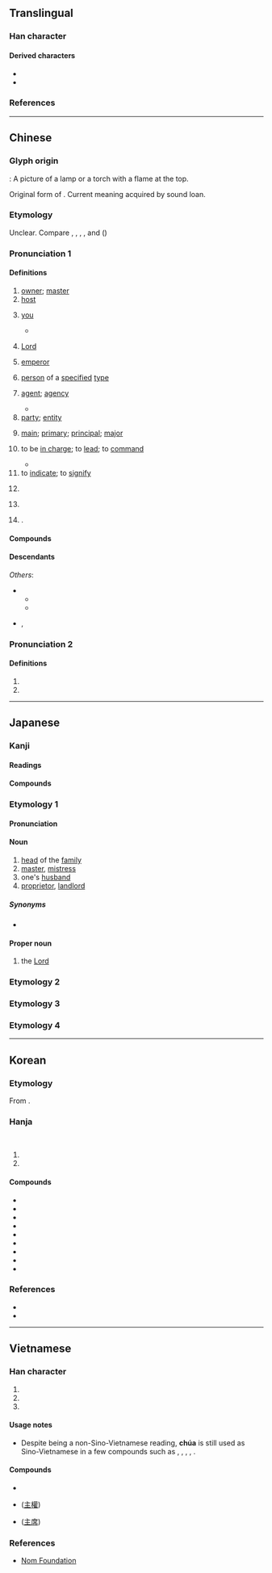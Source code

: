 {{also|王|玉|生|丰}}
{{character info}}
==Translingual==
{{stroke order|type=bw}}
{{stroke order|type=jbw}}
{{stroke order|type=animate}}

===Han character===
{{Han char|rn=3|rad=丶|as=04|sn=5|four=00104|canj=YG|ids=⿱丶王,⿱亠土}}

====Derived characters====
* {{l|mul|[[住]], [[𠰍]], [[𡊲]], [[妵]], [[往]], [[拄]], [[注]], [[㹥]], [[迬]], [[柱]], [[炷]], [[𤖸]], [[砫]], [[紸]], [[蛀]], [[註]], [[䝬]], [[跓]], [[軴]], [[鉒]]([[𰽯]]), [[䪒]], [[飳]], [[駐]]([[驻]]), [[黈]], [[𪐴]], [[殶]]}}
* {{l|mul|[[𠣕]], [[𦭦]], [[宔]], [[疰]], [[罜]], [[䇠]], [[麈]], [[𮏼]], [[𮢔]], [[𮢉]]}}

===References===
{{Han ref|kx=0080.200|dkj=00100|dj=0163.010|hdz=10044.030|uh=4E3B}}

----

==Chinese==
{{zh-forms|alt=丶,宔}}

===Glyph origin===
{{Han etym}}
{{liushu|p}}: A picture of a lamp or a torch with a flame at the top.

Original form of {{zh-l|*炷}}. Current meaning acquired by sound loan.

===Etymology===
Unclear. Compare {{cog|bo|ཇོ་བོ||elder brother, nobleman, lord}}, {{cog|bo|ཇོ་མོ||mistress, lady, goddess}}, {{cog|bo|ཐུ།||chief}}, {{cog|mkh-mnc-pro|*(d)ndooʔ||to teach, to instruct; headman}}, and {{cog|th|โจก||t=leader, chief}} ({{zh-ref|Schuessler, 2007}})

===Pronunciation 1===
{{zh-pron
|m=zhǔ,er=y
|m-s=zu3
|dg=җў2
|c=zyu2
|c-t=zi2
|g=jy3
|h=pfs=chú;gd=zu3
|j=zu2
|mb=cṳ̌
|md=ciō/cṳ̄
|mn=ml,jj,tw:chú/zz:chí
|mn-t=zu2
|w=2tsr
|x=jy3
|mc=y
|oc=y
|cat=n,a,pn,v,pron
}}

====Definitions====
{{zh-hanzi}}

# [[owner]]; [[master]]
# [[host]]
# {{lb|zh|archaic|honorific}} [[you]] {{gloss|honorific second-person pronoun addressing a "senior official" [{{zh-m|*大夫}}] or his spouse}}
#* {{zh-x|季 ^康-子 問 于 ^共{gōng}-父{fǔ} ^文-伯 之 母 曰：「主 亦 有 以 語{yù} ^肥 也。」對-曰：「吾 能 老 而已，何以 語{yù} 子。」康-子 曰：「雖然，^肥 愿 有 聞 于 主。」|Ji Kangzi (Fei) consulted the mother of Gongfu Wenbo: "Would '''you, madame''', have something to instruct me?" "I am only good at growing old. What else can I tell you?" came her reply. "Nevertheless, I, Fei, do want to hear something from '''you'''," said Kangzi.|ref=Guoyu}}
# {{lb|zh|Christianity|Islam}} [[Lord]]
# [[emperor]]
# {{lb|zh|colloquial|pejorative}} [[person]] of a [[specified]] [[type]]
# [[agent]]; [[agency]]
#: {{zh-x|主動|active}}
#: {{zh-x|主體|subject (one who possesses agency)}}
#* {{zh-x|夫{fú} 民，神 之 主 也。|The people are the '''agent''' of divine spirits.|ref=Zuozhuan}}
# [[party]]; [[entity]]
#: {{zh-x|事主|party (in a dispute, especially the one bringing forth the dispute)}}
# [[main]]; [[primary]]; [[principal]]; [[major]]
#: {{zh-x|主要|main}}
#: {{zh-x|主演|'''leading''' actor}}
#: {{zh-x|主修|'''major''' curriculum}}
# to be [[in charge]]; to [[lead]]; to [[command]]
#: {{zh-x|主事|to be in charge}}
#* {{zh-x|太尉 ^絳-侯 ^勃 不得 入 軍-中 主 兵。|{{w|Zhou Bo|Grand Marshal Bo}} the Marquis of Jiang was unable to join with the armies and '''lead''' the action.|ref=Shiji}}
# to [[indicate]]; to [[signify]]
# {{lb|zh|grammar}} {{zh-short|主語}}
# {{lb|zh|historical}} {{zh-short|公主}}
# {{surname|zh}}.

====Compounds====
{{zh-der|世主|主板|主辦|主筆|主幣|主編|主場|主持|主持人|主廚|主詞|主次|主從|主單位|主刀|主歌|主導|主調|主動|主動脈|主隊|主犯|主峰|主婦|主幹|主攻|主顧|主觀|主觀能動性|主觀唯心主義|主觀主義|主管|主婚|主機|主祭|主家|主見|主講|主將|主焦點|主角|主力|主流|主權|主兒|主人|主任|主題|主體|主席|主要|主頁|主義|主意|主音|主語|主張|主掌|主上|主事|主位|主使|主依|主修|主傅|主僕|主公|主刑|主名|主唱|主器|主因|主坐|主委|主嫌|主子|主客|主宰|主審|主帥|主座|主戰|主控|主播|主政|主教|主文|主日|主旨|主星|主根|主格|主母|主治|主法|主演|主父|主盟|主監|主稿|主簿|主線|主罰|主翁|主考|主脈|主腦|主腰|主臣|主菜|主計|主試|主謀|主議|主軸|主辯|主靜|主食|主麻|事主|人主|作主|借主|做主|債主|先主|內主|公主|原主|名主|君主|售主|喪主|嗣主|國主|團主|地主|天主|太主|夫主|失主|奧主|女主|宗主|家主|宿主|寄主|寨主|局主|屋主|幼主|店主|府主|座主|庵主|廟主|廢主|後主|得主|戶主|房主|故主|教主|施主|明主|昏主|易主|星主|木主|本主|東主|板主|業主|樁主|民主|火主|無主|爵主|牧主|物主|田主|盟主|真主|神主|祭主|窩主|縣主|翁主|聖主|背主|自主|船主|苦主|莊主|行主|觀主|誼主|謀主|財主|貨主|貴主|買主|賓主|賣主|車主|郎主|郡主|閣主|院主|隊主|雄主|雇主|霸主|領主|頭主|題主|顧主|飼主|點主|齋主|教權主義|禁慾主義|浪漫主義|主佛}}

====Descendants====
{{CJKV||しゅ|주|chủ}}
''Others'':
* {{desc|tai-pro|*ɕɤwꟲ|t=master|bor=1}}
** {{desc|lo|ເຈົ້າ|t=lord, master, owner}}
** {{desc|th|เจ้า|t=lord, master, owner}}
* {{desc|vi|bor=1|-}} {{vi-l|chúa|主|retired father of a king}}, {{vi-l|Chúa|主|Lord}}

===Pronunciation 2===
{{zh-pron
|m=zhù
|c=
|h=pfs=
|md=
|mn=
|w=
|mc=
|oc=
|cat=cls
}}

====Definitions====
{{zh-hanzi}}

# {{zh-classifier|[[event]]s}}
# {{zh-alt-form|注|to [[pour]] into}}

----

==Japanese==

===Kanji===
{{ja-kanji|grade=3|rs=丶04}}

====Readings====
{{ja-readings
|goon=す
|kanon=しゅ
|kun=あるじ-, おも-, ぬし-
}}

====Compounds====
{{col4|ja
|{{ja-r|主%格|しゅ%かく}}
|{{ja-r|主%観|しゅ%かん}}
|{{ja-r|主%義|しゅ%ぎ}}
|{{ja-r|主%権|しゅ%けん}}
|{{ja-r|主%権 在%民|しゅ%けん ざい%みん}}
|{{ja-r|主%語|しゅ%ご}}
|{{ja-r|主%宰|しゅ%さい}}
|{{ja-r|主%従|しゅ%じゅう}}, {{ja-r|主%従|しゅう%じゅう}}
|{{ja-r|主%食|しゅ%しょく}}
|{{ja-r|主%体|しゅ%たい}}
|{{ja-r|主%犯|しゅ%はん}}
|{{ja-r|主%要|しゅ%よう}}
|sort=0
}}

===Etymology 1===
{{ja-kanjitab|しゅ|yomi=o}}

====Pronunciation====
{{ja-pron|しゅ}}

====Noun====
{{ja-noun|しゅ}}

# [[head]] of the [[family]]
# [[master]], [[mistress]]
# one's [[husband]]
# [[proprietor]], [[landlord]]

=====Synonyms=====
* {{ja-r|主%人|しゅ%じん}}

====Proper noun====
{{ja-pos|proper|しゅ}}

# the [[Lord]]
#: {{ja-usex|'''主'''の兄%弟ヤコブ|'''^しゅ''' の きょう%だい ^ヤコブ|James, brother of the '''Lord'''}}

{{topics|ja|God|sort=しゅ}}

===Etymology 2===
{{ja-kanjitab|ぬし|yomi=k}}
{{ja-see|ぬし}}

===Etymology 3===
{{ja-kanjitab|おも|yomi=k}}
{{ja-see|おも}}

===Etymology 4===
{{ja-kanjitab|あるじ|yomi=k}}
{{ja-see|あるじ}}

----

==Korean==

===Etymology===
From {{der|ko|ltc|-}} {{ltc-l|主|id=1}}. {{hanja-hunmong|쥬〮|cyu|人類#중01A}}

===Hanja===
{{ko-hanja-search}}
{{ko-hanja|임금|주}}<br>
{{ko-hanja|주인|주}}

# {{hanja form of|주|[[king]]}}
# {{hanja form of|주|[[master]]; [[host]]; [[main]]}}

====Compounds====
{{der-top3|Compounds}}
* {{ko-l|주요|主要}}
* {{ko-l|주인|[[master]], [[host]]|主人}}
* {{ko-l|주권|[[sovereignty]]|主權}}
* {{ko-l|주객|host and guest|主客}}
* {{ko-l|주부|[[housewife]]|主婦}}
* {{ko-l|주범|main [[culprit]]|主犯}}
* {{ko-l|주인공|[[protagonist]]|主人公}}
* {{ko-l|민주주의|[[democracy]]|民主主義}}
* {{ko-l|공산주의|[[communism]]|共産主義}}
{{der-bottom}}

===References===
* {{Hanja ref|nav=11557}}
* {{R:hanjadoc|38}}

----

==Vietnamese==

===Han character===
{{vi-readings|hanviet=chủ, chúa|nom=chúa, chủ|rs=丶04}}

# {{han tu form of|chủ|[[owner]]}}
# {{Nom form of|chúa|retired father of a king}}
# {{Nom form of|Chúa|[[God]]; [[Christ]]; [[Lord]]}}

====Usage notes====
* Despite being a non-Sino-Vietnamese reading, '''chúa''' is still used as Sino-Vietnamese in a few compounds such as {{m|vi|Chúa nhật}}, {{m|vi|công chúa}}, {{m|vi|quận chúa}}, {{m|vi|lãnh chúa}}, {{m|vi|Thiên Chúa}}.

====Compounds====
* {{vi-l|Chủ nhật|主日}}
* {{l|vi|chủ quyền}} ([[主權]])
* {{l|vi|chủ tịch}} ([[主席]])

===References===
* [http://nomfoundation.org/common/nom_details.php?codepoint=4e3b Nom Foundation]